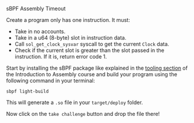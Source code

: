 
<ChallengeTitle>sBPF Assembly Timeout</ChallengeTitle>

Create a program only has one instruction. It must:
- Take in no accounts.
- Take in a u64 (8-byte) slot in instruction data.
- Call `sol_get_clock_sysvar` syscall to get the current `Clock` data.
- Check if the current slot is greater than the slot passed in the instruction. If it is, return error code 1.

Start by installing the sBPF package like explained in the [tooling section](en/courses/introduction-to-assembly/tooling) of the Introduction to Assembly course and build your program using the following command in your terminal:

```
sbpf light-build
```

This will generate a `.so` file in your `target/deploy` folder. 

Now click on the `take challenge` button and drop the file there!

